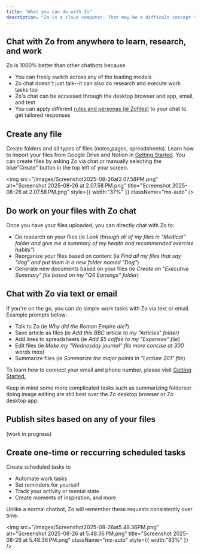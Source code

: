 ```yaml
---
title: "What you can do with Zo"
description: "Zo is a cloud computer. That may be a difficult concept to grasp, so we've explained cool ways anyone can use Zo below."
---
```


## Chat with Zo from anywhere to learn, research, and work

Zo is 1000% better than other chatbots because

- You can freely switch across any of the leading models
- Zo chat doesn't just talk--it can also do research and execute work tasks too
- Zo's chat can be accessed through the desktop browser and app, email, and text
- You can apply different [rules and personas (ie Zofiles)](https://docs.zocomputer.com/getting-started#your-ai) to your chat to get tailored responses

## Create any file

Create folders and all types of files (notes,pages, spreadsheets). Learn how to import your files from Google Drive and Notion in [Getting Started](https://docs.zocomputer.com/getting-started#integrations). You can create files by asking Zo via chat or manually selecting the blue"Create" button in the top left of your screen.

<img
  src="/images/Screenshot2025-08-26at2.07.58PM.png"
  alt="Screenshot 2025-08-26 at 2.07.58 PM.png"
  title="Screenshot 2025-08-26 at 2.07.58 PM.png"
  style={{ width:"37%" }}
  className="mx-auto"
/>

## Do work on your files with Zo chat

Once you have your files uploaded, you can directly chat with Zo to:

- Do research on your files (ie _Look through all of my files in "Medical" folder and give me a summary of my health and recommended exercise habits"_)
- Reorganize your files based on content (ie _Find all my files that say "dog" and put them in a new folder named "Dog"_)
- Generate new documents based on your files (ie _Create an "Executive Summary" file based on my "Q4 Earnings" folder)_

## Chat with Zo via text or email

If you're on the go, you can do simple work tasks with Zo via text or email. Example prompts below:

- Talk to Zo (ie _Why did the Roman Empire die?_)
- Save article as files (ie _Add this BBC article to my "Articles" folder)_
- Add lines to spreadsheets (ie _Add \$5 coffee to my "Expenses" file_)
- Edit files (ie _Make my "Wednesday journal" file more concise at 300 words max)_
- Summarize files (ie _Summarize the major points in "Lecture 201" file_)

To learn how to connect your email and phone number, please visit [Getting Started.](https://docs.zocomputer.com/getting-started#integrations)

Keep in mind some more complicated tasks such as summarizing foldersor doing image editing are still best over the Zo desktop browser or Zo desktop app.

## Publish sites based on any of your files

(work in progress)

## Create one-time or reccurring scheduled tasks

Create scheduled tasks to

- Automate work tasks
- Set reminders for yourself
- Track your activity or mental state
- Create moments of inspiration, and more

Unlike a normal chatbot, Zo will remember these requests consistently over time.

<img
  src="/images/Screenshot2025-08-26at5.48.36PM.png"
  alt="Screenshot 2025-08-26 at 5.48.36 PM.png"
  title="Screenshot 2025-08-26 at 5.48.36 PM.png"
  className="mx-auto"
  style={{ width:"83%" }}
/>